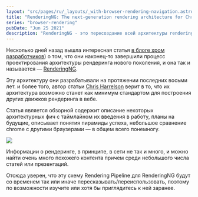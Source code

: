 ```yaml
---
layout: "src/pages/ru/_layouts/_with-browser-rendering-navigation.astro"
title: "RenderingNG: The next-generation rendering architecture for Chrome"
series: "browser-rendering"
pubDate: "Jun 25 2021"
description: "RenderingNG - это пересоздание всей архитектуры rendering pipeline Chrome, которое значительно повышает надежность, масштабируемость и расширяемость. Узнайте, как он работает и почему он делает веб лучше."
---
```


Несколько дней назад вышла интересная статья [в блоге хром разработчиков](https://developer.chrome.com/blog/)) о том, что они наконец-то завершили процесс проектирования архитектуры рендеринга нового поколения, и она так и называется — [RenderingNG](https://developer.chrome.com/blog/renderingng/).  
  
Эту архитектуру они разрабатывали на протяжении последних восьми лет. и более того, автор статьи [Chris Harrelson](https://twitter.com/chrishtr) верит в то, что их архитектура возможно станет как минимум стандартом для построения других движков рендеринга в вебе.  
  
Статья является обзорной содержит описание некоторых архитектурных фич с таймлайном их введения в работу, планы на будущие, описывает понятия пирамиды успеха, небольшое сравнение chrome с другими браузерами — в общем всего понемногу.  
  
<Img src="/assets/posts/2021/browser-rendering-ng/renderingng.jpg" />

Информации о рендеринге, в принципе, в сети не так и много, и можно найти очень много похожего контента причем среди небольшого числа статей или презентаций. 

Отсюда уверен, что эту схему Rendering Pipeline для RenderingNG будут со временем так или иначе пересказывать/переиспользовать, поэтому по возможности изучите или хотя бы приглядитесь к ней заранее.
